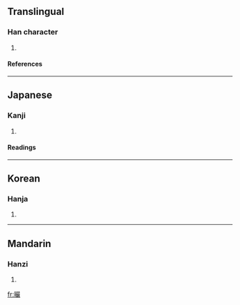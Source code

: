 ==Translingual==
===Han character===
{{Han char|rn=72|rad=日|as=20|sn=24|four=6604<sub>8</sub>|canj=日口口大 (ARRK)}}
# {{defn|Han|sort=日20}}
====References====
{{Han ref|kx=0501.490|dkj=14272|dj=0872.250|hdz=21542.150|uh=66EE|ud=26350|bh=F8AB|bd=63659}}

----
==Japanese==
===Kanji===
{{ja-kanji|grade=|rs=日20}}
# {{defn|Japanese}} 
====Readings====
{{ja-readings|on=[[がん]] (gan), [[ごん]] (gon), [[げん]] (gen)|kun=}}

----
==Korean==
===Hanja===
{{ko-hanja|hangeul=엄|eumhun=|rv=eom|mr=ŏm|y=em}}
# {{defn|Korean}}

----
==Mandarin==
===Hanzi===
{{cmn-hanzi|pin=[[yǎn]] (yan3)|wg=yen<sup>3</sup>}}
# {{defn|Mandarin}}

[[fr:曮]]